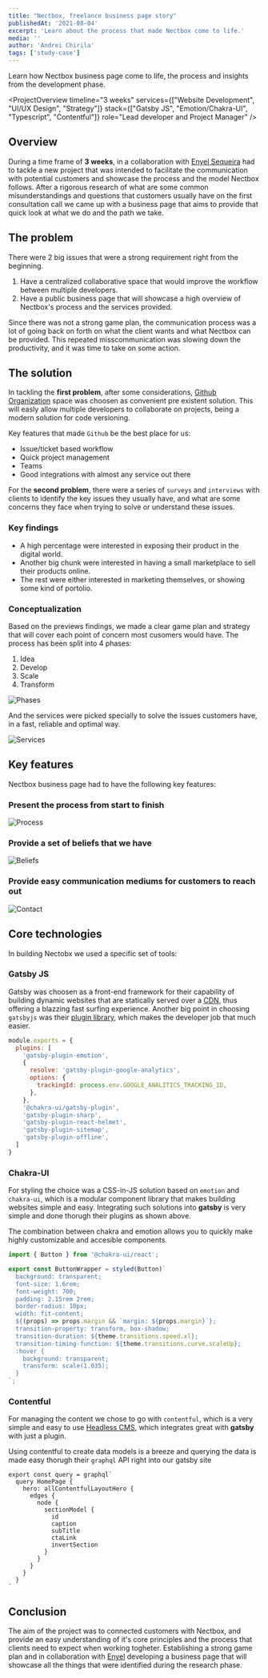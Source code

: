 ```yaml
---
title: "Nectbox, freelance business page story"
publishedAt: '2021-08-04'
excerpt: 'Learn about the process that made Nectbox come to life.'
media: ''
author: 'Andrei Chirila'
tags: ['study-case']
---
```


<LiveLinks
  liveDemoURL="https://www.nectbox.com/"
  sourceCodeURL="https://github.com/Nectbox/nectbox-landing-page"
/>

Learn how Nectbox business page come to life, the process and insights from the development phase.

<ProjectOverview 
  timeline="3 weeks"
  services={["Website Development", "UI/UX Design", "Strategy"]}
  stack={["Gatsby JS", "Emotion/Chakra-UI", "Typescript", "Contentful"]}
  role="Lead developer and Project Manager"
/>

## Overview

During a time frame of **3 weeks**, in a collaboration with [Enyel Sequeira](https://www.enyelsequeira.com/) had to tackle a new project that was intended to facilitate the communication with potential customers and showcase the process and the model Nectbox follows. After a rigorous research of what are some common misunderstandings and questions that customers usually have on the first consultation call we came up with a business page that aims to provide that quick look at what we do and the path we take.

## The problem

There were 2 big issues that were a strong requirement right from the beginning.

1. Have a centralized collaborative space that would improve the workflow between multiple developers.
2. Have a public business page that will showcase a high overview of Nectbox's process and the services provided.

Since there was not a strong game plan, the communication process was a lot of going back on forth on what the client wants and what Nectbox can be provided. This repeated misscommunication was slowing down the productivity, and it was time to take on some action.

## The solution

In tackling the **first problem**, after some considerations, [Github Organization](https://github.com/Nectbox/) space was choosen as convenient pre existent solution. This will easly allow multiple developers to collaborate on projects, being a modern solution for code versioning.

Key features that made `Github` be the best place for us:
- Issue/ticket based workflow
- Quick project management
- Teams
- Good integrations with almost any service out there

For the **second problem**, there were a series of `surveys` and `interviews` with clients to identify the key issues they usually have, and what are some concerns they face when trying to solve or understand these issues.

### Key findings

- A high percentage were interested in exposing their product in the digital world.
- Another big chunk were interested in having a small marketplace to sell their products online.
- The rest were either interested in marketing themselves, or showing some kind of portolio.

### Conceptualization

Based on the previews findings, we made a clear game plan and strategy that will cover each point of concern most cusomers would have. The process has been split into 4 phases:

1. Idea
2. Develop
3. Scale
4. Transform

<Image
  alt="Phases"
  src="/images/blog/nectbox/phases.png"
  width={1360}
  height={760}
/>

And the services were picked specially to solve the issues customers have, in a fast, reliable and optimal way.

<Image
  alt="Services"
  src="/images/blog/nectbox/services.png"
  width={1360}
  height={760}
/>

## Key features

Nectbox business page had to have the following key features:

### Present the process from start to finish

<Image
  alt="Process"
  src="/images/blog/nectbox/process.png"
  width={1360}
  height={760}
/>

### Provide a set of beliefs that we have

<Image
  alt="Beliefs"
  src="/images/blog/nectbox/beliefs.png"
  width={1360}
  height={760}
/>

### Provide easy communication mediums for customers to reach out

<Image
  alt="Contact"
  src="/images/blog/nectbox/contact.png"
  width={1360}
  height={760}
/>

## Core technologies

In building Nectobx we used a specific set of tools:

### Gatsby JS

Gatsby was choosen as a front-end framework for their capability of building dynamic websites that are statically served over a [CDN](https://en.wikipedia.org/wiki/Content_delivery_network), thus offering a blazzing fast surfing experience. Another big point in choosing `gatsbyjs` was their [plugin library](https://www.gatsbyjs.com/plugins/), which makes the developer job that much easier.

```js[class="line-numbers"]:gatsby-config.js
module.exports = {
  plugins: [
    'gatsby-plugin-emotion',
    {
      resolve: 'gatsby-plugin-google-analytics',
      options: {
        trackingId: process.env.GOOGLE_ANALITICS_TRACKING_ID,
      },
    },
    '@chakra-ui/gatsby-plugin',
    'gatsby-plugin-sharp',
    'gatsby-plugin-react-helmet',
    'gatsby-plugin-sitemap',
    'gatsby-plugin-offline',
  ]
}
```
### Chakra-UI

For styling the choice was a CSS-in-JS solution based on `emotion` and `chakra-ui`, which is a modular component library that makes building websites simple and easy. Integrating such solutions into **gatsby** is very simple and done thorugh their plugins as shown above.

The combination between chakra and emotion allows you to quickly make highly customizable and accesible components.

```ts[class="line-numbers"]:button.styles.ts
import { Button } from '@chakra-ui/react';

export const ButtonWrapper = styled(Button)`
  background: transparent;
  font-size: 1.6rem;
  font-weight: 700;
  padding: 2.15rem 2rem;
  border-radius: 10px;
  width: fit-content;
  ${(props) => props.margin && `margin: ${props.margin}`};
  transition-property: transform, box-shadow;
  transition-duration: ${theme.transitions.speed.xl};
  transition-timing-function: ${theme.transitions.curve.scaleUp};
  :hover {
    background: transparent;
    transform: scale(1.035);
  }
`;
```
### Contentful

For managing the content we chose to go with `contentful`, which is a very simple and easy to use [Headless CMS](https://www.contentful.com/r/knowledgebase/what-is-headless-cms/), which integrates great with **gatsby** with just a plugin.

Using contentful to create data models is a breeze and querying the data is made easy thorugh their `graphql` API right into our gatsby site

```tsx[class="line-numbers"]:index.tsx
export const query = graphql`
  query HomePage {
    hero: allContentfulLayoutHero {
      edges {
        node {
          sectionModel {
            id
            caption
            subTitle
            ctaLink
            invertSection
          }
        }
      }
    }
  }
`
```

## Conclusion

The aim of the project was to connected customers with Nectbox, and provide an easy understanding of it's core principles and the process that clients need to expect when working togheter. Establishing a strong game plan and in collaboration with [Enyel](https://www.enyelsequeira.com/) developing a business page that will showcase all the things that were identified during the research phase. 